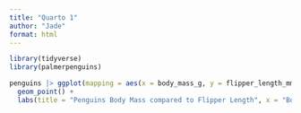```yaml
---
title: "Quarto 1"
author: "Jade"
format: html
---
```


```r
library(tidyverse)
library(palmerpenguins)
```

```r
penguins |> ggplot(mapping = aes(x = body_mass_g, y = flipper_length_mm, color = species)) + 
  geom_point() +
  labs(title = "Penguins Body Mass compared to Flipper Length", x = "Body Mass", y = "Flipper Length")
```
